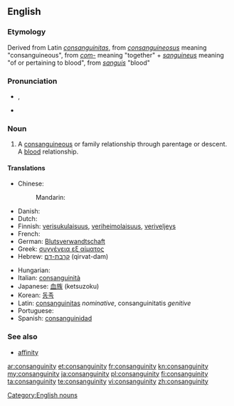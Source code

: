 
==English==
{{wikipedia}}
===Etymology===
Derived from Latin ''[[consanguinitas]]'', from ''[[consanguineosus]]'' meaning "consanguineous", from ''[[com-]]'' meaning "together" + ''[[sanguineus]]'' meaning "of or pertaining to blood", from ''[[sanguis]]'' "blood"

===Pronunciation===
* {{IPA|/kɑnsæŋˈɡwɪnɪti/}}, {{SAMPA|/kAnseIN"gwInIti/}}
* {{audio|en-us-consanguinity.ogg|Audio (US)}}

===Noun===
{{en-noun|consanguinities|-}}

# A [[consanguineous]] or family relationship through parentage or descent.  A [[blood]] relationship.

====Translations====
{{trans-top|a blood relationship}}
* Chinese:
*: Mandarin: {{tø|cmn|同族|tr=tongzu|sc=Hans}}
* Danish: {{t|da|konsangvinitet}}
* Dutch: {{t+|nl|bloedverwantschap}}
* Finnish: [[verisukulaisuus]], [[veriheimolaisuus]], [[veriveljeys]]
* French: {{t+|fr|consanguinité}}
* German: [[Blutsverwandtschaft]] {{f}}
* Greek: [[συγγένεια εξ αίματος]]
* Hebrew: [[קרבת-דם]] (qirvat-dam)
{{trans-mid}}
* Hungarian: {{t-|hu|vérrokonság}}
* Italian: [[consanguinità]]
* Japanese: [[血族]] (ketsuzoku)
* Korean: [[동족]]
* Latin: [[consanguinitas]] ''nominative'', consanguinitatis ''genitive''
* Portuguese: {{t+|pt|consanguinidade}}
* Spanish: [[consanguinidad]]
{{trans-bottom}}

===See also===
* [[affinity]]

[[Category:English nouns]]

[[ar:consanguinity]]
[[et:consanguinity]]
[[fr:consanguinity]]
[[kn:consanguinity]]
[[my:consanguinity]]
[[ja:consanguinity]]
[[pl:consanguinity]]
[[fi:consanguinity]]
[[ta:consanguinity]]
[[te:consanguinity]]
[[vi:consanguinity]]
[[zh:consanguinity]]